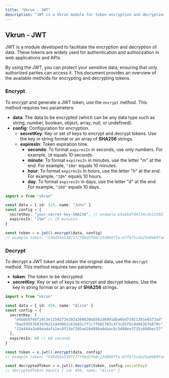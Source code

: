 ```yaml
---
title: "Vkrun - JWT"
description: "JWT is a Vkrun module for token encryption and decryption, widely used for authentication and authorization in web applications and APIs."
---
```


## Vkrun - JWT

JWT is a module developed to facilitate the encryption and decryption of data. These tokens are widely used for authentication and authorization in web applications and APIs.

By using the JWT, you can protect your sensitive data, ensuring that only authorized parties can access it. This document provides an overview of the available methods for encrypting and decrypting tokens.

### Encrypt

To encrypt and generate a JWT token, use the `encrypt` method. This method requires two parameters:

- **data**: The data to be encrypted (which can be any data type such as string, number, boolean, object, array, null, or undefined).
- **config**: Configuration for encryption.
  - **secretKey**: Key or set of keys to encrypt and decrypt tokens. Use the key in string format or an array of **SHA256** strings.
  - **expiresIn**: Token expiration time.
    - **seconds**: To format `expiresIn` in seconds, use only numbers. For example, `10` equals 10 seconds.
    - **minute**: To format `expiresIn` in minutes, use the letter "m" at the end. For example, `"10m"` equals 10 minutes.
    - **hour**: To format `expiresIn` in hours, use the letter "h" at the end. For example, `"10h"` equals 10 hours.
    - **day**: To format `expiresIn` in days, use the letter "d" at the end. For example, `"10d"` equals 10 days.

```ts
import v from "vkrun"

const data = { id: 123, name: "John" }
const config = {
  secretKey: "your-secret-key-SHA256", // example e9abbdfd4f24c3e1150273e292a208830ab561d6891dba6bd71921281e6573ad
  expiresIn: "15m" // 15 minutes
}

const token = v.jwt().encrypt(data, config)
// example token: "538d55e53071f7f9bd3fb0c13d0607fa:67f675cda25e0489fa6ffad50f10addd87ddb5268f9d1f42a013d38aa891291491d8bf81ba6a667153ea0d94fe75bc20a472fde43f083220f911fa7faa1c82476b633b81d27a205e9d85120470cfe2734ba58e137a3295aff39d159827201c66"
````

### Decrypt

To decrypt a JWT token and obtain the original data, use the `decrypt` method. This method requires two parameters:

- **token**: The token to be decrypted.
- **secretKey**: Key or set of keys to encrypt and decrypt tokens. Use the key in string format or an array of **SHA256** strings.

```ts
import v from "vkrun"

const data = { id: 456, name: "Alice" }
const config = {
  secretKey: [
    "e9abbdfd4f24c3e1150273e292a208830ab561d6891dba6bd71921281e6573ad",
    "0ae59557603970221449961c63e82c7f1c7f602703c4f3c65f6cdd46367e879c",
    "124444a3a89aadafa1ec8f23af295ad28d890a9daacbc5d08ee3735c668bec57"
  ],
  expiresIn: 60 // 60 seconds
}

const token = v.jwt().encrypt(data, config)
// example token: "538d55e53071f7f9bd3fb0c13d0607fa:67f675cda25e0489fa6ffad50f10addd87ddb5268f9d1f42a013d38aa891291491d8bf81ba6a667153ea0d94fe75bc20a472fde43f083220f911fa7faa1c82476b633b81d27a205e9d85120470cfe2734ba58e137a3295aff39d159827201c66"

const decryptedToken = v.jwt().decrypt(token, config.secretKey)
// decryptedToken equals { id: 456, name: "Alice" }
```